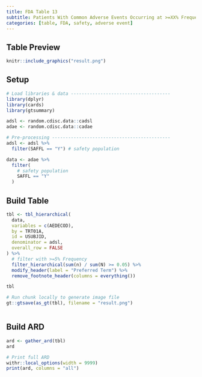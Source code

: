 ```yaml
---
title: FDA Table 13
subtitle: Patients With Common Adverse Events Occurring at >=XX% Frequency, Safety Population, Pooled Analyses
categories: [table, FDA, safety, adverse event]
---
```


::: panel-tabset
## Table Preview

```r
knitr::include_graphics("result.png")
```

## Setup

```r
# Load libraries & data -------------------------------------
library(dplyr)
library(cards)
library(gtsummary)

adsl <- random.cdisc.data::cadsl
adae <- random.cdisc.data::cadae

# Pre-processing --------------------------------------------
adsl <- adsl %>%
  filter(SAFFL == "Y") # safety population

data <- adae %>%
  filter(
    # safety population
    SAFFL == "Y"
  )
```


## Build Table

```r
tbl <- tbl_hierarchical(
  data,
  variables = c(AEDECOD),
  by = TRT01A,
  id = USUBJID,
  denominator = adsl,
  overall_row = FALSE
) %>%
  # filter with >=5% Frequency
  filter_hierarchical(sum(n) / sum(N) >= 0.05) %>%
  modify_header(label = "Preferred Term") %>%
  remove_footnote_header(columns = everything())

tbl
```

```r
# Run chunk locally to generate image file
gt::gtsave(as_gt(tbl), filename = "result.png")
```

```r
```

## Build ARD

```r
ard <- gather_ard(tbl)
ard
```

```r
# Print full ARD
withr::local_options(width = 9999)
print(ard, columns = "all")
```

:::
